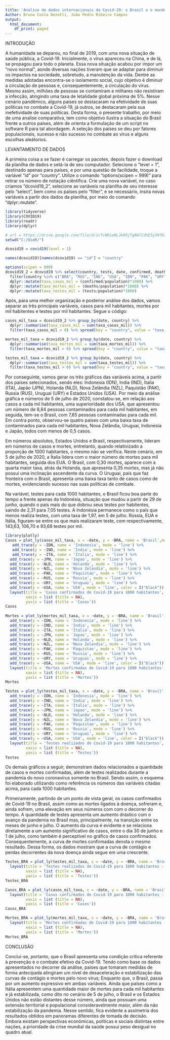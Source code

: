 ---
title: 'Analise de dados internacionais da Covid-19: o Brasil e o mundo'
Author: Bruno Costa Dezotti, João Pedro Ribeiro Campos
output:
  html_document:
    df_print: paged
---
INTRODUÇÃO 

A humanidade se deparou, no final de 2019, com uma nova situação de saúde pública, a Covid-19. Inicialmente, o vírus apareceu na China, e de lá, se propagou para todo o planeta. Essa nova situação acabou por impor um "novo normal", aonde diversas nações tiveram que se adaptar para diminuir os impactos na sociedade, sobretudo, a manutenção da vida. 
Dentre as medidas adotadas encontra-se o isolamento social, cujo objetivo é diminuir a circulação de pessoas e, consequentemente, a circulação do vírus. Mesmo assim, milhões de pessoas se contamiram e milhares não resistiram a infecção, atingindo uma taxa de letalidade global próxima de 5%. 
Nesse cenário pandêmico, alguns países se destacaram na efetividade de suas políticas no combate a Covid-19, já outros, se destacaram pela sua inefetividade de suas políticas. Desta forma, o presente trabalho, por meio de uma analise comparativa, tem como objetivo ilustra a situação do Brasil frente a outros países, além de orienta a formulação de um script no software R para tal abordagem. 
A seleção dos países se deu por fatores populacionais, sucesso e não sucesso no combate ao vírus e alguns escolhas aleátorios. 

LEVANTAMENTO DE DADOS 

A primeira coisa a se fazer é carregar os pacotes, depois fazer o download da planilha de dados e setá-la de seu computador. Selecione o "level = 1", destinado apenas para países, e por uma questão de facilidade, troque a variável "id" por "country". 
Utilize o comando "options(scipen = 999)" para retirar os número de notação ciêntifica. Crie uma nova variável, no caso criamos "dcovid19_2", selecione as variáveis na planilha de seu interesse pelo "select", bem como os países pelo "filter", e se necessário, insira novas variáveis a partir dos dados da planilha, por meio do comando "dplyr::mutate".  

```{r, echo=FALSE, include=TRUE, error=FALSE}
library(tidyverse)
library(COVID19)
library(readr)
library(dplyr)

# url = https://drive.google.com/file/d/1cTcWRieNLJk09jTgNAlCdhE5ySRfOImc/view?usp=sharing
setwd("C:/UseR/")

dcovid19 = covid19(level = 1)

names(dcovid19)[names(dcovid19) == "id"] = "country"

options(scipen = 999)
dcovid19_2 = dcovid19 %>% select(country, tests, date, confirmed, deaths, population) %>%
  filter(country %in% c("BRA", "RUS", "IND", "USA", "IDN", "PAK", "URY", "NZL", "NLD", "JPN", "ITA")) %>%
  dplyr::mutate(taxa_casos_mil = (confirmed/population)*1000) %>%
  dplyr::mutate(taxa_mortes_mil = (deaths/population)*1000) %>%
  dplyr::mutate(taxa_testes_mil = (tests/population)*1000)
```

Após, para uma melhor organização e posterior análise dos dados, vamos separar as três principais variáveis, casos para mil habitantes, mortes por mil habitentes e testes por mil habitantes. Segue o código: 

```{r, echo=FALSE, include=TRUE, error=FALSE}
casos_mil_taxa = dcovid19_2 %>% group_by(date, country) %>% 
  dplyr::summarise(taxa_casos_mil = sum(taxa_casos_mil)) %>%
  filter(taxa_casos_mil > 0) %>% spread(key = "country", value = "taxa_casos_mil")

mortes_mil_taxa = dcovid19_2 %>% group_by(date, country) %>% 
  dplyr::summarise(taxa_mortes_mil = sum(taxa_mortes_mil)) %>%
  filter(taxa_mortes_mil > 0) %>% spread(key = "country", value = "taxa_mortes_mil")

testes_mil_taxa = dcovid19_2 %>% group_by(date, country) %>% 
  dplyr::summarise(taxa_testes_mil = sum(taxa_testes_mil)) %>%
  filter(taxa_testes_mil > 0) %>% spread(key = "country", value = "taxa_testes_mil")
```

Por conseguinte, vamos gerar os três gráficos das variáveis acima, a partir dos países selecionados, sendo eles: Indonesia (IDN), India (IND), Italia (ITA), Japão (JPN), Holanda (NLD), Nova Zelândia (NZL), Paquistão (PAK), Russia (RUS), Uruguai (URY) e Estados Unidos (USA). Por meio da análise gráfica e números de 5 de julho de 2020, constatou-se, em relação aos casos a cada mil habitantes, uma superioridade dos USA, que apresentou um número de 8,84 pessoas contaminados para cada mil habitantes, em seguida, tem-se o Brasil, com 7,65 pessoas contaminadas para cada mil. Em contra ponto, observou-se quatro países com uma baixa taxa de contaminados para cada mil habitantes, Nova Zelândia, Uruguai, Indonesia e Japão, todos com menos de 0,5 casos. 

Em números absolutos, Estados Unidos e Brasil, respectivamente, lideram em números de casos e mortes, entretanto, quando relativizado a proporção de 1000 habitantes, o mesmo não se verifica. Neste cenário, em 5 de julho de 2020, a Ítalia lidera com o maior número de mortes para mil habitantes, seguida dos EUA. O Brasil, com 0,30 mortes, aparece com a quarta maior taxa, atrás da Holanda, que apresenta 0,35 mortes, mas já não possui uma inclinação ascendente da curva. O Uruguai, país que faz fronteira com o Brasil, apresenta uma baixa taxa tanto de casos como de mortes, evidenciando sucesso nas suas políticas de combate. 

Na variável, testes para cada 1000 habitantes, o Brasil ficou boa parte do tempo a frente apenas da Indonésia, situação que mudou a partir de 29 de junho, quando o país mais do que dobrou seus testes por habitentes, saindo de 2,31 para 7,05 testes. A Indonésia permanece como o país que menos realiza testes, com uma taxa de 1,97, em 5 de julho. Rússia, EUA e Itália, figuram-se entre os que mais realizaram teste, com respectivamente, 143,63, 106,70 e 93,68 testes por mil. 


```{r, echo=FALSE, include=TRUE, error=FALSE}
library(plotly)
Casos = plot_ly(casos_mil_taxa, x = ~date, y = ~BRA, name = 'Brasil',mode = 'line', type = 'scatter') %>% 
   add_trace(y = ~IDN, name = 'Indonesia', mode = 'line') %>% 
   add_trace(y = ~IND, name = 'India', mode = 'line') %>% 
   add_trace(y = ~ITA, name = 'Italia', mode = 'line') %>%
  add_trace(y = ~JPN, name = 'Japao', mode = 'line') %>%
  add_trace(y = ~NLD, name = 'Holanda', mode = 'line') %>%
  add_trace(y = ~NZL, name = 'Nova Zelandia', mode = 'line') %>%
  add_trace(y = ~PAK, name = 'Paquistao', mode = 'line') %>%
  add_trace(y = ~RUS, name = 'Russia', mode = 'line') %>%
  add_trace(y = ~URY, name = 'Uruguai', mode = 'line') %>%
  add_trace(y = ~USA, name = 'USA', mode = 'line', color = I("black")) %>%
  layout(title = 'Casos confirmados de Covid-19 para 1000 habitantes',
         xaxis = list (title = NA),
         yaxis = list (title = 'Casos'))
Casos
   
Mortes = plot_ly(mortes_mil_taxa, x = ~date, y = ~BRA, name = 'Brasil',mode = 'line', type = 'scatter') %>% 
  add_trace(y = ~IDN, name = 'Indonesia', mode = 'line') %>% 
  add_trace(y = ~IND, name = 'India', mode = 'line') %>% 
  add_trace(y = ~ITA, name = 'Italia', mode = 'line') %>%
  add_trace(y = ~JPN, name = 'Japao', mode = 'line') %>%
  add_trace(y = ~NLD, name = 'Holanda', mode = 'line') %>%
  add_trace(y = ~NZL, name = 'Nova Zelandia', mode = 'line') %>%
  add_trace(y = ~PAK, name = 'Paquistao', mode = 'line') %>%
  add_trace(y = ~RUS, name = 'Russia', mode = 'line') %>%
  add_trace(y = ~URY, name = 'Uruguai', mode = 'line') %>%
  add_trace(y = ~USA, name = 'USA', mode = 'line', color = I("black")) %>%
  layout(title = 'Mortes confirmadas de Covid-19 para 1000 habitantes',
         xaxis = list (title = NA),
         yaxis = list (title = 'Mortes'))  
Mortes

Testes = plot_ly(testes_mil_taxa, x = ~date, y = ~BRA, name = 'Brasil',mode = 'line', type = 'scatter') %>% 
  add_trace(y = ~IDN, name = 'Indonesia', mode = 'line') %>% 
  add_trace(y = ~IND, name = 'India', mode = 'line') %>% 
  add_trace(y = ~ITA, name = 'Italia', mode = 'line') %>%
  add_trace(y = ~JPN, name = 'Japao', mode = 'line') %>%
  add_trace(y = ~NLD, name = 'Holanda', mode = 'line') %>%
  add_trace(y = ~NZL, name = 'Nova Zelandia', mode = 'line') %>%
  add_trace(y = ~PAK, name = 'Paquistao', mode = 'line') %>%
  add_trace(y = ~RUS, name = 'Russia', mode = 'line') %>%
  add_trace(y = ~URY, name = 'Uruguai', mode = 'line') %>%
  add_trace(y = ~USA, name = 'USA', mode = 'line', color = I("black")) %>%
  layout(title = 'Testes realizados de Covid-19 para 1000 habitantes',
         xaxis = list (title = NA),
         yaxis = list (title = 'Testes')) 
Testes
```

Os demais gráficos a seguir, demonstram dados relacionados a quantidade de casos e mortes confirmadas, além de testes realizados durante a pandemia do novo coronavírus somente no Brasil. Sendo assim, o esquema foi elaborado utilizando como referência os números das variáveis citadas acima, para cada 1000 habitantes.

Primeiramente, partindo de um ponto de vista geral, os casos confirmados de Covid-19 no Brasil, assim como as mortes ligados à doença, sofreram e, ainda sofrem, uma elevação em seus números com com o decorrer do tempo. A quantidade de testes apresenta um aumento drástico com o avanço da pandemia no Brasil mas, principalmente, na transição entre os meses de junho e julho. O aumento da curva é evidente e se relaciona diretamente a um aumento significativo de casos, entre o dia 30 de junho e 1 de julho, como também é perceptível no gráfico de casos confirmados. Consequentemente, a curva de mortes confirmadas denota o mesmo resultado. Dessa forma, os dados mostram que a curva de contágio e perdas decorrentes da nova doença ainda segue em uma crescente.

```{r, echo=FALSE, include=TRUE, error=FALSE}
Testes_BRA = plot_ly(testes_mil_taxa, x = ~date, y = ~BRA, name = 'Brasil',type = 'bar', color = I("dark green")) %>%
  layout(title = 'Testes realizados de Covid-19 para 1000 habitantes - Brasil',
         xaxis = list (title = NA),
         yaxis = list (title = 'Testes'))
Testes_BRA

Casos_BRA = plot_ly(casos_mil_taxa, x = ~date, y = ~BRA, name = 'Brasil', type = 'bar', color = I("dark green")) %>% 
  layout(title = 'Casos confirmados de Covid-19 para 1000 habitantes - Brasil',
         xaxis = list (title = NA),
         yaxis = list (title = 'Casos'))
Casos_BRA

Mortes_BRA = plot_ly(mortes_mil_taxa, x = ~date, y = ~BRA, name = 'Brasil',type = 'bar', color = I("dark green")) %>% 
  layout(title = 'Mortes confirmadas de Covid-19 para 1000 habitantes - Brasil',
         xaxis = list (title = NA),
         yaxis = list (title = 'Mortes'))
Mortes_BRA
```
CONCLUSÃO 

Conclui-se, portanto, que o Brasil apresenta uma condição crítica referente à prevenção e o combate efetivo da Covid-19. Tendo como base os dados apresentados no decorrer da análise, países que tomaram medidas de forma antecipada atingiram um nível de desaceleração e estabilização das curvas de contágio e mortes pelo novo vírus; Enquanto que, o Brasil, passa por um aumento expressivo em ambas variáveis. 
Ainda que países como a Itália apresentem uma quantidade maior de mortes para cada mil habitantes e já estabilizada, como dito no cenário de 5 de julho, o Brasil e os Estados Unidos não estão distantes desse número, ainda que possuam uma extensão territorial e populacional consideravelmente maior, além da não estabilização da pandemia. 
Nesse sentido, fica evidente a assimetria  dos resultados obtidos em panoramas diferentes de tomada de decisão. Embora existam perspectivas econômicas, políticas e sociais distintas entre nações, a prioridade da crise mundial da saúde possui peso desigual no quadro atual.
